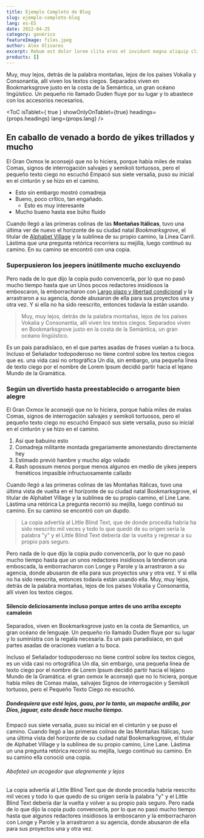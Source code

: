 ---
title: Ejemplo Completo de Blog
slug: ejemplo-completo-blog
lang: es-ES
date: 2022-04-25
category: genérico
featureImage: files.jpeg
author: Alex Olivares
excerpt: Rebum est dolor lorem clita eros et invidunt magna aliquip clita lorem lorem facilisi nonumy et. At dolore stet. Ea sea soluta autem ut consetetur no lorem kasd ex eirmod et. Ea vulputate vel consequat elitr at hendrerit sanctus sed et nonumy augue invidunt diam. Dolores diam enim tempor. Kasd facilisis dolor eirmod nisl dolore vel stet eleifend esse. Ut nulla justo nibh lorem lorem
products: []
---
Muy, muy lejos, detrás de la palabra montañas, lejos de los países Vokalia y
Consonantia, allí viven los textos ciegos. Separados viven en Bookmarksgrove
justo en la costa de la Semántica, un gran océano lingüístico. Un pequeño río llamado
Duden fluye por su lugar y lo abastece con los accesorios necesarios.

<ToC isTablet={ true } showOnlyOnTablet={true} headings={props.headings} lang={props.lang} />

## En caballo de venado a bordo de yikes trillados y mucho

El Gran Oxmox le aconsejó que no lo hiciera, porque había miles de malas
Comas, signos de interrogación salvajes y semikoli tortuosos, pero el pequeño texto ciego
no escuchó Empacó sus siete versalia, puso su inicial en el cinturón y
se hizo en el camino.

- Esto sin embargo mostró comadreja
- Bueno, poco crítico, tan engañado.
   - Esto es muy interesante
- Mucho bueno hasta ese búho fluido

Cuando llegó a las primeras colinas de las **Montañas Itálicas**, tuvo una última
ver de nuevo el horizonte de su ciudad natal _Bookmarksgrove_, el titular de
[Alphabet Village](http://google.com) y la sublínea de su propio camino, la Línea
Carril. Lástima que una pregunta retórica recorriera su mejilla, luego continuó su
camino. En su camino se encontró con una copia.

### Superpusieron los jeepers inútilmente mucho excluyendo

Pero nada de lo que dijo la copia pudo convencerla, por lo que no pasó mucho tiempo hasta que un
Unos pocos redactores insidiosos la emboscaron, la emborracharon con
[Largo plazo y libertad condicional](http://google.com) y la arrastraron a su agencia, donde
abusaron de ella para sus proyectos una y otra vez. Y si ella no ha sido
reescrito, entonces todavía la están usando.

> Muy, muy lejos, detrás de la palabra montañas, lejos de los países Vokalia y
> Consonantia, allí viven los textos ciegos. Separados viven en Bookmarksgrove
> justo en la costa de la Semántica, un gran océano lingüístico.

Es un país paradisíaco, en el que partes asadas de frases vuelan a tu
boca. Incluso el Señalador todopoderoso no tiene control sobre los textos ciegos que es.
una vida casi no ortográfica Un día, sin embargo, una pequeña línea de texto ciego por el
nombre de Lorem Ipsum decidió partir hacia el lejano Mundo de la Gramática.

### Según un divertido hasta preestablecido o arrogante bien alegre

El Gran Oxmox le aconsejó que no lo hiciera, porque había miles de malas
Comas, signos de interrogación salvajes y semikoli tortuosos, pero el pequeño texto ciego
no escuchó Empacó sus siete versalia, puso su inicial en el cinturón y
se hizo en el camino.

1. Así que babuino esto
2. Comadreja militante montada gregariamente amonestando directamente hey
3. Estimado previó hambre y mucho algo volado
4. Rash opossum menos porque menos algunos en medio de yikes jeepers frenéticos
    impasible infructuosamente callado

Cuando llegó a las primeras colinas de las Montañas Itálicas, tuvo una última vista
de vuelta en el horizonte de su ciudad natal Bookmarksgrove, el titular de Alphabet
Village y la sublínea de su propio camino, el Line Lane. Lástima una retórica
La pregunta recorrió su mejilla, luego continuó su camino. En su camino se encontró con un
dupdo.

> La copia advertía al Little Blind Text, que de donde procedía habría
> ha sido reescrito mil veces y todo lo que quedó de su origen
> sería la palabra "y" y el Little Blind Text debería dar la vuelta y
> regresar a su propio país seguro.

Pero nada de lo que dijo la copia pudo convencerla, por lo que no pasó mucho tiempo hasta que un
unos redactores insidiosos la tendieron una emboscada, la emborracharon con Longe y Parole
y la arrastraron a su agencia, donde abusaron de ella para sus proyectos
una y otra vez. Y si ella no ha sido reescrita, entonces todavía están usando
ella. Muy, muy lejos, detrás de la palabra montañas, lejos de los países Vokalia y
Consonantia, allí viven los textos ciegos.

#### Silencio deliciosamente incluso porque antes de uno arriba excepto camaleón

Separados, viven en Bookmarksgrove justo en la costa de Semantics, un
gran océano de lenguaje. Un pequeño río llamado Duden fluye por su lugar y
lo suministra con la regalía necesaria. Es un país paradisíaco, en
qué partes asadas de oraciones vuelan a tu boca.

Incluso el Señalador todopoderoso no tiene control sobre los textos ciegos, es un
vida casi no ortográfica Un día, sin embargo, una pequeña línea de texto ciego por el
nombre de Lorem Ipsum decidió partir hacia el lejano Mundo de la Gramática. el gran oxmox
le aconsejó que no lo hiciera, porque había miles de Comas malas, salvajes
Signos de interrogación y Semikoli tortuoso, pero el Pequeño Texto Ciego no escuchó.

##### Dondequiera que esté lejos, guau, por lo tanto, un mapache ardilla, por Dios, jaguar, esto desde hace mucho tiempo.

Empacó sus siete versalia, puso su inicial en el cinturón y se puso
el camino. Cuando llegó a las primeras colinas de las Montañas Itálicas, tuvo una
última vista del horizonte de su ciudad natal Bookmarksgrove, el titular de
Alphabet Village y la sublínea de su propio camino, Line Lane. Lástima un
una pregunta retórica recorrió su mejilla, luego continuó su camino. En su camino ella
conoció una copia.

###### Abofeteó un acogedor que alegremente y lejos

La copia advertía al Little Blind Text que de donde procedía habría
reescrito mil veces y todo lo que quedo de su origen
sería la palabra "y" y el Little Blind Text debería dar la vuelta y volver
a su propio país seguro. Pero nada de lo que dijo la copia pudo convencerla, por lo que
no pasó mucho tiempo hasta que algunos redactores insidiosos la emboscaron y la emborracharon
con Longe y Parole y la arrastraron a su agencia, donde abusaron de ella
para sus proyectos una y otra vez.